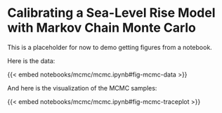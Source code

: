 # Calibrating a Sea-Level Rise Model with Markov Chain Monte Carlo

This is a placeholder for now to demo getting figures from a notebook.

Here is the data:

{{< embed notebooks/mcmc/mcmc.ipynb#fig-mcmc-data >}}

And here is the visualization of the MCMC samples:

{{< embed notebooks/mcmc/mcmc.ipynb#fig-mcmc-traceplot >}}